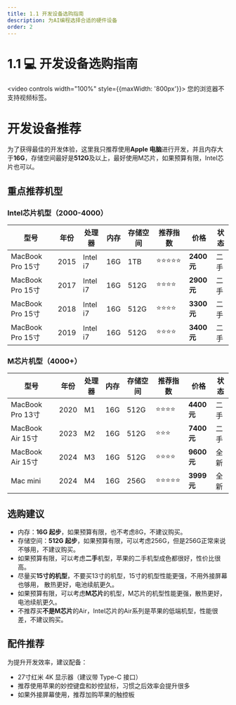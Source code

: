 ```yaml
---
title: 1.1 开发设备选购指南
description: 为AI编程选择合适的硬件设备
order: 2
---
```


# 1.1 💻 开发设备选购指南

<video controls width="100%" style={{maxWidth: '800px'}}>
  <source src="https://minio.xiaofeng.show/ai-code/1.1.mp4" type="video/mp4" />
  您的浏览器不支持视频标签。
</video>

# 开发设备推荐

为了获得最佳的开发体验，这里我只推荐使用**Apple 电脑**进行开发，并且内存大于**16G**，存储空间最好是**512G**及以上，最好使用M芯片，如果预算有限，Intel芯片也可以。

## 重点推荐机型

### Intel芯片机型（2000-4000）

| 型号 | 年份 | 处理器 | 内存 | 存储空间 | 推荐指数 | 价格 | 状态 |
| --- | --- | --- | --- | --- | --- | --- | --- |
| MacBook Pro 15寸 | 2015 | Intel i7 | 16G | 1TB | ⭐⭐⭐⭐⭐ | **2400元** | 二手 |
| MacBook Pro 15寸 | 2017 | Intel i7 | 16G | 512G | ⭐⭐⭐⭐ | **2900元** | 二手 |
| MacBook Pro 15寸 | 2018 | Intel i7 | 16G | 512G | ⭐⭐⭐⭐ | **3300元** | 二手 |
| MacBook Pro 15寸 | 2019 | Intel i7 | 16G | 512G | ⭐⭐⭐⭐ | **3400元** | 二手 |

### M芯片机型（4000+）

| 型号 | 年份 | 处理器 | 内存 | 存储空间 | 推荐指数 | 价格 | 状态 |
| --- | --- | --- | --- | --- | --- | --- | --- |
| MacBook Pro 13寸 | 2020 | M1 | 16G | 512G | ⭐⭐⭐⭐ | **4400元** | 二手 |
| MacBook Air 15寸 | 2023 | M2 | 16G | 512G | ⭐⭐⭐ | **7400元** | 二手 |
| MacBook Air 15寸 | 2024 | M3 | 16G | 512G | ⭐⭐⭐⭐ | **9600元** | 全新 |
| Mac mini | 2024 | M4 | 16G | 256G | ⭐⭐⭐⭐⭐ | **3999元** | 全新 |

## 选购建议

- 内存：**16G 起步**，如果预算有限，也不考虑8G，不建议购买。
- 存储空间：**512G 起步**，如果预算有限，可以考虑256G，但是256G正常来说不够用，不建议购买。
- 如果预算有限，可以考虑**二手**机型，苹果的二手机型成色都很好，性价比很高。
- 尽量买**15寸的机型**，不要买13寸的机型，15寸的机型性能更强，不用外接屏幕也够用， 散热更好，电池续航更久。
- 如果预算有限，可以考虑**M芯片**的机型，M芯片的机型性能更强，散热更好，电池续航更久。
- 不推荐买**不是M芯片**的Air，Intel芯片的Air系列是苹果的低端机型，性能很差，不建议购买。

## 配件推荐

为提升开发效率，建议配备：

- 27寸红米 4K 显示器（建议带 Type-C 接口）
- 推荐使用苹果的妙控键盘和妙控鼠标，习惯之后效率会提升很多
- 如果外接屏幕使用，推荐加购苹果的触控板